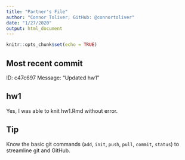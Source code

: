 ```yaml
---
title: "Partner's File"
author: "Connor Toliver; GitHub: @connortoliver"
date: "1/27/2020"
output: html_document
---
```


```r
knitr::opts_chunk$set(echo = TRUE)
```

## Most recent commit
ID: c47c697
Message: "Updated hw1"

## hw1
Yes, I was able to knit hw1.Rmd without error.

## Tip
Know the basic git commands (`add`, `init`, `push`, `pull`, `commit`, `status`) to streamline git and GitHub.
